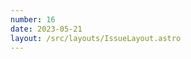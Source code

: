 ```yaml
---
number: 16
date: 2023-05-21
layout: /src/layouts/IssueLayout.astro
---
```



<Title title={`Issue ${frontmatter.number}`} date={frontmatter.date} />

<NewsletterSponsorSlot
  title="Put your mobile releases on autopilot."
  url="https://get.runway.team/get-started?utm_campaign%3DiOS%20CI%20Newsletter%26utm_medium%3Dweb%26utm_source%3DiOS%20CI%20Newsletter%20Issue%2016%26utm_content%3Dmay_21_23"
  description="No more cat-herding, spreadsheets, or steady drip of manual busywork. Runway helps your team level up your release coordination and automation, from kickoff to release to rollout."
  image="/runway-alt.png"
/>

Hey everyone! 👋 Welcome to the **sixteenth** issue of the iOS CI Newsletter. I hope you've all had a fantastic couple of weeks!

Over the past few weeks, I have been working on creating Swift Packages with code that is shared (and currently duplicated) across multiple products and teams in the organisation I work for.

This is not something we have done before as we have only ever depended on either **local or public Swift Packages** and it has definitely been a formidable challenge to solve given our requirements on CI runners and how **little access we want to give them**.

We have a neat solution which gives the runner enough access for the current workflow only using **token-based authentication** while still keeping **ssh-based auth for local development**. Keep an eye on my social media and my blog if you are interested as I will be writing an article about it.

## [🔁 Airbnb's CI/CD migration to AWS](https://medium.com/airbnb-engineering/flexible-continuous-integration-for-ios-4ab33ea4072f?utm_campaign%3DiOS%20CI%20Newsletter%26utm_medium%3Dweb%26utm_source%3DiOS%20CI%20Newsletter%20Issue%2016%26utm_content%3Dmay_21_23)

In this great article, [Michael Bachand](https://twitter.com/michaelbachand) and [Xianwen Chen](https://www.linkedin.com/in/xianwen1014) take us through why and how [Airbnb](https://twitter.com/AirbnbEng) has moved their iOS CI/CD away from non-virtualised physical macOS runners to scalable EC2 macOS instances in AWS.

## [🤯 Running GitHub Actions workflows locally](https://grantisom.com/2023/05/15/using-act-to.html?utm_campaign%3DiOS%20CI%20Newsletter%26utm_medium%3Dweb%26utm_source%3DiOS%20CI%20Newsletter%20Issue%2016%26utm_content%3Dmay_21_23)

This great article from [Grant Isom](https://www.linkedin.com/in/grantisom/) introduced me to [Act](https://github.com/nektos/act): a command-line tool made by [Casey Lee](https://twitter.com/nektos) that allows you to run GitHub Actions workflows locally.

Act can help you test your GitHub Actions directly from your terminal to tighten the feedback loop and can even help you replace some of your current scripts with local GitHub Actions workflow runs! 🤯

## [🏛️ Getting your app ready for Apple silicon](https://bitrise.io/blog/post/transitioning-your-mobile-apps-from-intel-to-apple-silicon?utm_campaign%3DiOS%20CI%20Newsletter%26utm_medium%3Dweb%26utm_source%3DiOS%20CI%20Newsletter%20Issue%2016%26utm_content%3Dmay_21_23)

[As of version 14.3, running Xcode under Rosetta is no longer supported on Apple Silicon machines](https://developer.apple.com/documentation/xcode-release-notes/xcode-14_3-release-notes#Deprecations). If you are still struggling to get your app to run on Apple Silicon simulators due to the new arm64 slice, this article from [Bitrise](https://twitter.com/bitrise) can help you out!

If you are **blocked by a third-party dependency** to release an update with support for Apple Silicon and you don't want to wait anymore, I would suggest checking out [this amazing article](https://bogo.wtf/arm64-to-sim.html?utm_campaign%3DiOS%20CI%20Newsletter%26utm_medium%3Dweb%26utm_source%3DiOS%20CI%20Newsletter%20Issue%2016%26utm_content%3Dmay_21_23) by [Bogo](https://twitter.com/giertler) on how you can convert arm64 device arch slices into Apple Silicon sim-compatible ones.

## [📱 Edit GitHub Actions workflows from your phone](https://github.blog/changelog/2023-05-11-edit-workflow-files-on-github-mobile?utm_campaign%3DiOS%20CI%20Newsletter%26utm_medium%3Dweb%26utm_source%3DiOS%20CI%20Newsletter%20Issue%2016%26utm_content%3Dmay_21_23)

I recently came across this cool improvement to the [GitHub](https://twitter.com/github) mobile app. You can now edit your [GitHub](https://twitter.com/github) Actions workflow files on the go directly from your iOS or Android device! 🎉📱

## [❗️ Node 12 will no longer be allowed in GitHub Actions](https://github.blog/changelog/2023-05-04-github-actions-all-actions-will-run-on-node16-instead-of-node12?utm_campaign%3DiOS%20CI%20Newsletter%26utm_medium%3Dweb%26utm_source%3DiOS%20CI%20Newsletter%20Issue%2016%26utm_content%3Dmay_21_23)

As of the 18th of May, [GitHub](https://twitter.com/github) no longer allows actions to run **Node 12.0**. When using Node in a workflow, it is now a requirement to use **version 16.0 or newer**.

What's important to know is that the [@actions/checkout (v2)](https://github.com/actions/checkout) and [@actions/upload-artifact (v2)](https://github.com/actions/upload-artifact) actions use Node 12.0 and you now must update to their latest versions, which use Node 16.0. [If you want a fast and easy way of updating the version for these built-in actions on all your workflows, make sure you check out this article](https://blog.eidinger.info/why-and-how-to-adopt-actionscheckoutv3-in-your-github-action-workflow?utm_campaign%3DiOS%20CI%20Newsletter%26utm_medium%3Dweb%26utm_source%3DiOS%20CI%20Newsletter%20Issue%2016%26utm_content%3Dmay_21_23) [Marco Eidinger](https://twitter.com/MarcoEidinger) wrote a while back.

